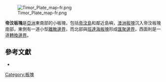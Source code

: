 {{Infobox tectonic plate
| image = File:TimorPlate.png
| alt = The Timor Plate
| type = [[板塊列表#微板塊|微板塊]]
| move_direction = 北方
| move_speed = {{convert|44|mm|in|abbr=off}}/1年
| geo_features = [[帝汶島|帝汶島]]、[[太平洋|太平洋]]
}}
[[Image:Timor_Plate_map-fr.png|thumb]]

'''帝汶板塊'''是[[亞洲|亞洲]]東南部的小板塊，包括[[帝汶島|帝汶島]]和鄰近島嶼，[[澳洲板塊|澳洲板塊]]沉入帝汶板塊南部，東側有一道小型[[離散邊界|離散邊界]]，而北部與[[班達海板塊|班達海板塊]]形成[[聚合板塊邊緣|匯聚邊界]]，西面則是一道[[轉換邊界|轉換邊界]]。

==參考文獻==
*{{cite journal|last=Bird|first=P.|date=2003|title=An updated digital model of plate boundaries|journal=Geochemistry, Geophysics, Geosystems|volume=4|issue=3|pages=1027|url=http://peterbird.name/publications/2003_PB2002/2003_PB2002.htm|doi=10.1029/2001GC000252|access-date=2010-08-17|archive-date=2018-09-29|archive-url=https://web.archive.org/web/20180929214657/http://peterbird.name/publications/2003_PB2002/2003_PB2002.htm|dead-url=no}}

{{地球板块}}

[[Category:板塊|Category:板塊]]


{{geo-stub}}